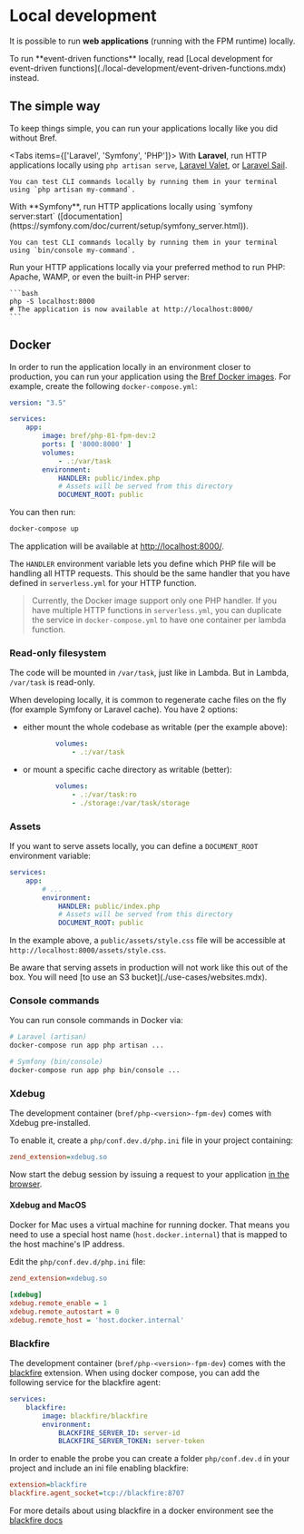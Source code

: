 
# Local development

It is possible to run **web applications** (running with the FPM runtime) locally.

<Callout>
    To run **event-driven functions** locally, read [Local development for event-driven functions](./local-development/event-driven-functions.mdx) instead.
</Callout>

## The simple way

To keep things simple, you can run your applications locally like you did without Bref.

<Tabs items={['Laravel', 'Symfony', 'PHP']}>
<Tab>
    With **Laravel**, run HTTP applications locally using `php artisan serve`, [Laravel Valet](https://laravel.com/docs/valet), or [Laravel Sail](https://laravel.com/docs/10.x/sail).

    You can test CLI commands locally by running them in your terminal using `php artisan my-command`.
</Tab>
<Tab>
    With **Symfony**, run HTTP applications locally using `symfony server:start` ([documentation](https://symfony.com/doc/current/setup/symfony_server.html)).

    You can test CLI commands locally by running them in your terminal using `bin/console my-command`.
</Tab>
<Tab>
    Run your HTTP applications locally via your preferred method to run PHP: Apache, WAMP, or even the built-in PHP server:

    ```bash
    php -S localhost:8000
    # The application is now available at http://localhost:8000/
    ```
</Tab>
</Tabs>

## Docker

In order to run the application locally in an environment closer to production, you can run your application using the [Bref Docker images](https://hub.docker.com/u/bref). For example, create the following `docker-compose.yml`:

```yml filename="docker-compose.yml"
version: "3.5"

services:
    app:
        image: bref/php-81-fpm-dev:2
        ports: [ '8000:8000' ]
        volumes:
            - .:/var/task
        environment:
            HANDLER: public/index.php
            # Assets will be served from this directory
            DOCUMENT_ROOT: public
```

You can then run:

```bash
docker-compose up
```

The application will be available at [http://localhost:8000/](http://localhost:8000/).

The `HANDLER` environment variable lets you define which PHP file will be handling all HTTP requests. This should be the same handler that you have defined in `serverless.yml` for your HTTP function.

> Currently, the Docker image support only one PHP handler. If you have multiple HTTP functions in `serverless.yml`, you can duplicate the service in `docker-compose.yml` to have one container per lambda function.

### Read-only filesystem

The code will be mounted in `/var/task`, just like in Lambda. But in Lambda, `/var/task` is read-only.

When developing locally, it is common to regenerate cache files on the fly (for example Symfony or Laravel cache). You have 2 options:

- either mount the whole codebase as writable (per the example above):

    ```yaml filename="docker-compose.yml"
            volumes:
                - .:/var/task
    ```
- or mount a specific cache directory as writable (better):

    ```yaml filename="docker-compose.yml" {3}
            volumes:
                - .:/var/task:ro
                - ./storage:/var/task/storage
    ```

### Assets

If you want to serve assets locally, you can define a `DOCUMENT_ROOT` environment variable:

```yaml {6,7} filename="docker-compose.yml"
services:
    app:
        # ...
        environment:
            HANDLER: public/index.php
            # Assets will be served from this directory
            DOCUMENT_ROOT: public
```

In the example above, a `public/assets/style.css` file will be accessible at `http://localhost:8000/assets/style.css`.

<Callout>
    Be aware that serving assets in production will not work like this out of the box. You will need [to use an S3 bucket](./use-cases/websites.mdx).
</Callout>

### Console commands

You can run console commands in Docker via:

```bash
# Laravel (artisan)
docker-compose run app php artisan ...

# Symfony (bin/console)
docker-compose run app php bin/console ...
```

### Xdebug

The development container (`bref/php-<version>-fpm-dev`) comes with Xdebug pre-installed.

To enable it, create a `php/conf.dev.d/php.ini` file in your project containing:

```ini filename="php/conf.dev.d/php.ini"
zend_extension=xdebug.so
```

Now start the debug session by issuing a request to your application [in the browser](https://xdebug.org/docs/remote#starting).

#### Xdebug and MacOS

Docker for Mac uses a virtual machine for running docker. That means you need to use a special host name (`host.docker.internal`) that is mapped to the host machine's IP address.

Edit the `php/conf.dev.d/php.ini` file:

```ini filename="php/conf.dev.d/php.ini" {3-6}
zend_extension=xdebug.so

[xdebug]
xdebug.remote_enable = 1
xdebug.remote_autostart = 0
xdebug.remote_host = 'host.docker.internal'
```

### Blackfire

The development container (`bref/php-<version>-fpm-dev`) comes with the [blackfire](https://www.blackfire.io/) extension. When using docker compose, you can add the following service for the blackfire agent:

```yml filename="docker-compose.yml"
services:
    blackfire:
        image: blackfire/blackfire
        environment:
            BLACKFIRE_SERVER_ID: server-id
            BLACKFIRE_SERVER_TOKEN: server-token
```

In order to enable the probe you can create a folder `php/conf.dev.d` in your project and include an ini file enabling blackfire:

```ini filename="php/conf.dev.d/php.ini"
extension=blackfire
blackfire.agent_socket=tcp://blackfire:8707
```

For more details about using blackfire in a docker environment see the [blackfire docs](https://blackfire.io/docs/integrations/docker)
